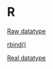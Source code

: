 # R {-}

[Raw datatype](https://linkedin-learning.pxf.io/rweekly_atomics)

[rbind()](https://linkedin-learning.pxf.io/rbind)

[Real datatype](https://linkedin-learning.pxf.io/rweekly_atomics)
